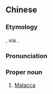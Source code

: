 {{also|马六甲}}
==Chinese==
{{zh-forms|s=马六甲|gloss=-}}
{{wikipedia|lang=zh}}

===Etymology===
{{bor|zh|ms|Melaka}}, via {{der|zh|nan|-}}.

===Pronunciation===
{{zh-pron
|m=Mǎliùjiǎ
|c=maa5 luk6 gaap3
|h=pfs=Mâ-liuk-kap
|mn=Má-la̍k-kah
|cat=pn
}}

===Proper noun===
{{zh-proper noun}}

# [[Malacca]]

{{zh-cat|States of Malaysia}}